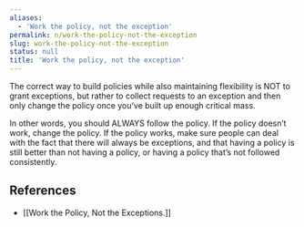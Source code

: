 ```yaml
---
aliases:
  - 'Work the policy, not the exception'
permalink: n/work-the-policy-not-the-exception
slug: work-the-policy-not-the-exception
status: null
title: 'Work the policy, not the exception'
---
```

The correct way to build policies while also maintaining flexibility is NOT to grant exceptions, but rather to collect requests to an exception and then only change the policy once you’ve built up enough critical mass.

In other words, you should ALWAYS follow the policy. If the policy doesn’t work, change the policy. If the policy works, make sure people can deal with the fact that there will always be exceptions, and that having a policy is still better than not having a policy, or having a policy that’s not followed consistently.

## References

- [[Work the Policy, Not the Exceptions.]]
